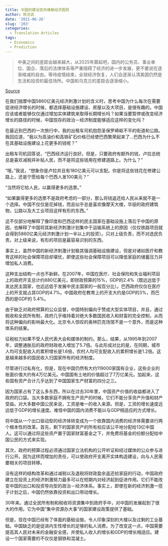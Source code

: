 ```yaml
---
title: 中国的建设狂热难解经济困局
author: 陈志武
date: '2021-06-26'
slug: '203'
categories:
  - Translation Articles
tags:
  - Economics
  - Prediction
---
```


> 中美之间的差距会越来越大，从2025年算起吧，国内的公务员、事业单位、国企、落后的法律体系等严重阻碍了经济的进一步发展，更不要说在逐渐缩减的自由。等待疫情结束，全球经济恢复，人们会逐渐认清美国仍然是生活和投资的最佳场所。中国和乌克兰的差距会逐渐缩小。

[Source](https://news.ifeng.com/opinion/200812/1205_23_909446.shtml)



在我们揣摩中国5860亿美元经济刺激计划的含义时，思考中国为什么每次在需要促进经济增长的时候，都选择基础设施建设、房屋以及大项目，是很有趣的。中国应该或者能够仅仅通过增加实体建筑来取得长期增长吗？如果当要暂停或改变经济增长的路径的时候，中国现存的政治－经济制度能够适应这样的变化吗？

在最近到巴西的一次旅行中，我的出租车司机抱怨圣保罗崎岖不平的街道和公路。我回应道，“我以为高油价和高铁矿石价格已经使巴西繁荣起来了…巴西为什么不在其基础设施建设上花更多的钱呢？”

出租车司机回答说，“巴西经济运行良好。但是，只要政府有额外的钱，卢拉总统总是喜欢减税并补贴人民，而不是将这些钱用在修建道路上。为什么？”

“哦，”我说，“想象你是卢拉并且有180亿美元可以支配。你是将这些钱花在修建公路上，还是宁愿给每个巴西人发100美元？”

“当然将它给人民，以赢得更多的选票。”

“如果赢得更多的选票不是政府考虑的一部分，那么将钱返还给人民从来就不是一个选择。中国不仅仅是花掉钱，而且似乎总是喜欢像摩天大楼，华丽的政府建筑物，公路以及大工业项目这样有形的东西。”

这不仅部分地解释了像印度和巴西这样的民主国家在基础设施上落后于中国的原因，也解释了中国将其新经济刺激计划集中于运输系统上的原因（仅仅铁路项目就会得到5860亿美元经济刺激计划一半以上的投资）。只对上级负责，而不对选民负责。对上级来说，有形的项目是最容易识别的东西。

事实上，虽然中国的新经济刺激计划极其强调基础设施建设，但是对诸如医疗和教育这样的社会保障项目却堪忧，即使这些社会保障项目可以降低家庭的储蓄压力并增加私人消费。

这种支出结构一点也不新鲜。在2007年，中国在医疗、社会保险和失业福利项目上的政府开支总计约880亿美元，即财政预算的15%，GDP的2.4%（既远远低于发达民主国家，也远远低于发展中民主国家的一般百分比）。巴西政府仅仅在医疗上的开支就占其GDP的4.7%。中国政府在教育上的开支大约是GDP的3%，而巴西的是GDP的 5.4%。

由于缺乏对政府预算的公众监督，中国特别偏向于赞成大型实体项目，并且，通过税收和全民所有制，政府几乎维持着对绝大多数国民收入和财富的完全控制，从而将这种偏向的影响最大化。北京令人惊叹的奥林匹克场馆不是一个意外，而是这种体系的结果。

征税权力如果不受人民代表大会和媒体的制约。那么，结果，从1995年到2007年，调整通胀后的政府财政收入增加了5.7倍。与此形成对比的是，在同期，城市人均可支配收入的累积增长是1.6倍，农村人均可支配收入的累积增长是1.2倍。这是越来越多的国民收入归国家所有的经济制度。

尽管进行过私有化，但是，现在中国仍然有大约119000家国有企业，这些企业的账面价值大约有4万亿美元。中国国有土地的价值超过了7万亿美元。加起来，这些国有资产合计几乎达到了中国国家生产财富的四分之三。

因为国家占有了这么多东西，所以在过去30年里，中国资产价值的收益都进入了政府的口袋。当大多数家庭不拥有生产资产的时候，它们不能分享资产升值和财产受益。对大多数中国公民来说，工资是唯一的收入来源。但是，工资的增长速度远远低于GDP的增长速度。难怪中国的国内消费不能以与GDP相适应的方式增长。

将中国从一个出口驱动型的经济体转变成为一个依靠国内消费的经济体需要进行两个根本性的改革。首先，剩下的国家资产的所有权应该公平地分配给13亿中国人。这可以通过将这些资产置于国家财富基金之下，并免费将基金的份额分配给中国公民的方式来实现。

其次，政府的预算过程必须通过国家立法机构的公开听证和经过媒体的公众参与进行公开。因为这样而增加的责任，可以使政府开支离开实体构造建设，向与人民需要相关的项目转移。

没有这样的结构改革和通过减税以及退税将财政盈余返还给家庭的行动，中国政府建立在投资上的经济刺激努力最多可以在短期内对经济起到促进作用。它们不能改变中国的出口和投资导向型的政治－经济体系。事实上，即使在新的经济刺激一揽子计划之后，中国仍然依靠投资和出口带动增长。

30年来。通过全民所有制和税收将资源集中到政府手中，对中国的发展起到了很大的作用。它为中国“集中资源办大事”的国家建设政策提供了基础。

但是，现在中国已经有了体面的基础设施，令人印象深刻的大楼以及过剩的工业基础。中国缺乏的是促进内生性增长的足够的私人消费。为了改变这一点，中国需要提高其人民对未来的金融安全感，并使私人收入的增长和GDP的增长相适应。建设一个国家需要的不仅仅是钢铁和混凝土。